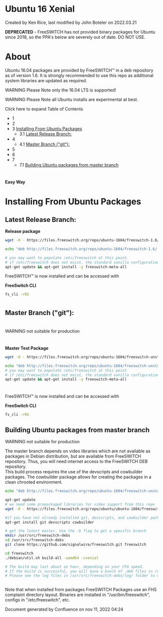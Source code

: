 
# Ubuntu 16 Xenial 

 Created by  Ken Rice, last modified by  John Boteler on 2022.03.21

**DEPRECATED** \- FreeSWITCH has not provided binary packages for Ubuntu since 2018, so the PPA's below are severely out of date. DO NOT USE.

  
# About

Ubuntu 16.04 packages are provided by FreeSWITCH™ in a deb repository as of version 1.6\. It is strongly recommended to use this repo as additional system libraries are updated as required. 

WARNING Please Note only the 16.04 LTS is supported!

WARNING Please Note all Ubuntu installs are experimental at best.  

  
Click here to expand Table of Contents

* 1 [](#about)
* 2 [](#about)
* 3 [Installing From Ubuntu Packages](#installing-from-ubuntu-packages-)  
   * 3.1 [Latest Release Branch:](#latest-release-branch)
* 4 [](#about)  
   * 4.1 [Master Branch ("git"):](#master-branch-git)
* 5 [](#about)
* 6 [](#about)
* 7 [](#about)  
   * 7.1 [Building Ubuntu packages from master branch](#building-ubuntu-packages-from-master-branch)

# 

  
# 

**Easy Way**

# Installing From Ubuntu Packages 

## Latest Release Branch:

**Release package**

```bash
wget -O - https://files.freeswitch.org/repo/ubuntu-1604/freeswitch-1.6/freeswitch_archive_g0.pub | apt-key add -

echo "deb http://files.freeswitch.org/repo/ubuntu-1604/freeswitch-1.6/ xenial main" > /etc/apt/sources.list.d/freeswitch.list

# you may want to populate /etc/freeswitch at this point.
# if /etc/freeswitch does not exist, the standard vanilla configuration is deployed
apt-get update && apt-get install -y freeswitch-meta-all

```

FreeSWITCH™ is now installed and can be accessed with

**FreeSwitch CLI**

```bash
fs_cli -rRS
```

# 

## Master Branch ("git"):

# 

WARNING not suitable for production

# 

**Master Test Package**

```bash
wget -O - https://files.freeswitch.org/repo/ubuntu-1604/freeswitch-unstable/freeswitch_archive_g0.pub | apt-key add -

echo "deb http://files.freeswitch.org/repo/ubuntu-1604/freeswitch-unstable/ xenial main" > /etc/apt/sources.list.d/freeswitch.list
# you may want to populate /etc/freeswitch at this point.
# if /etc/freeswitch does not exist, the standard vanilla configuration is deployed
apt-get update && apt-get install -y freeswitch-meta-all 

```

# 

FreeSWITCH™ is now installed and can be accessed with

**FreeSwitch CLI**

```bash
fs_cli -rRS
```

  
## Building Ubuntu packages from master branch

WARNING not suitable for production

The master branch depends on video libraries which are not available as packages in Debian distribution, but are available from FreeSWITCH repository. Thus, you will need internet access to the FreeSWITCH DEB repository.  
This build process requires the use of the devscripts and cowbuilder packages. The cowbuilder package allows for creating the packages in a clean chrooted environment.

```bash
echo "deb http://files.freeswitch.org/repo/ubuntu-1604/freeswitch-unstable/ xenial main" > /etc/apt/sources.list.d/freeswitch.list

apt-get update 
# we need some prepackaged libraries for video support from this repo
wget -O - https://files.freeswitch.org/repo/ubuntu/ubuntu-1604/freeswitch_archive_g0.pub | apt-key add -

#if you have not already installed git, devscripts, and cowbuilder packages please install those now
apt-get install git devscripts cowbuilder

# get the latest master. Use the -b flag to get a specific branch
mkdir /usr/src/freeswitch-debs
cd /usr/src/freeswitch-debs
git clone https://github.com/signalwire/freeswitch.git freeswitch

cd freeswitch
./debian/util.sh build-all -aamd64 -cxenial

# The build may last about an hour, depending on your CPU speed.
# If the build is successful, you will have a bunch of .deb files in /usr/src/freeswitch-debs
# Please see the log files in /usr/src/freeswitch-debs/log/ folder to monitor the build in progress or trouble shoot build issues once the util.sh script has been completed.
 
```

  
Note that when installed from packages FreeSWITCH Packages use an FHS complaint directory layout. Binaries are installed in "/usr/bin/freeswitch", configs in "/etc/freeswitch", etc.

  
Document generated by Confluence on nov 11, 2022 04:24
